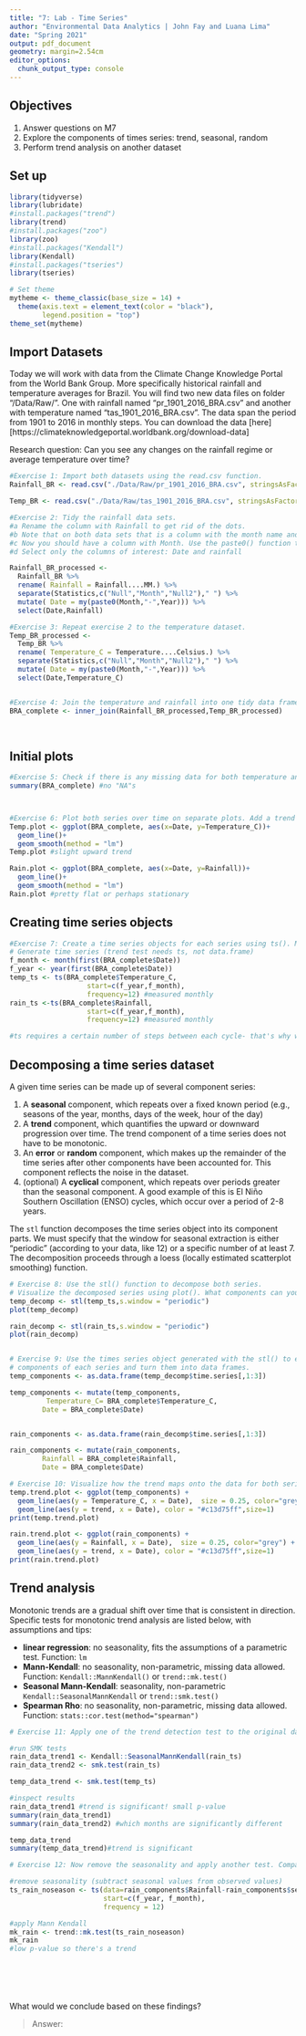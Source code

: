 ```yaml
---
title: "7: Lab - Time Series"
author: "Environmental Data Analytics | John Fay and Luana Lima"
date: "Spring 2021"
output: pdf_document
geometry: margin=2.54cm
editor_options: 
  chunk_output_type: console
---
```


## Objectives
1. Answer questions on M7
2. Explore the components of times series: trend, seasonal, random
3. Perform trend analysis on another dataset

## Set up

```r

library(tidyverse)
library(lubridate)
#install.packages("trend")
library(trend)
#install.packages("zoo")
library(zoo)
#install.packages("Kendall")
library(Kendall)
#install.packages("tseries")
library(tseries)

# Set theme
mytheme <- theme_classic(base_size = 14) +
  theme(axis.text = element_text(color = "black"), 
        legend.position = "top")
theme_set(mytheme)
```

## Import Datasets

Today we will work with data from the Climate Change Knowledge Portal from the World Bank Group. More specifically historical rainfall and temperature averages for Brazil. You will find two new data files on folder "/Data/Raw/". One with rainfall named "pr_1901_2016_BRA.csv" and another with temperature named "tas_1901_2016_BRA.csv". The data span the period from 1901 to 2016 in monthly steps. You can download the data [here][https://climateknowledgeportal.worldbank.org/download-data]

Research question: Can you see any changes on the rainfall regime or average temperature over time?

```r
#Exercise 1: Import both datasets using the read.csv function.
Rainfall_BR <- read.csv("./Data/Raw/pr_1901_2016_BRA.csv", stringsAsFactors = TRUE)

Temp_BR <- read.csv("./Data/Raw/tas_1901_2016_BRA.csv", stringsAsFactors = TRUE)

#Exercise 2: Tidy the rainfall data sets.
#a Rename the column with Rainfall to get rid of the dots.
#b Note that on both data sets that is a column with the month name and average. Convert it to a Month column by separating the string, i.e., month in one column and the word "Average" on another. Hint: use the separate() function in the pipe.
#c Now you should have a column with Month. Use the paste0() function to paste month and year together and create a date object.
#d Select only the columns of interest: Date and rainfall

Rainfall_BR_processed <-
  Rainfall_BR %>% 
  rename( Rainfall = Rainfall....MM.) %>% 
  separate(Statistics,c("Null","Month","Null2")," ") %>% 
  mutate( Date = my(paste0(Month,"-",Year))) %>% 
  select(Date,Rainfall)

#Exercise 3: Repeat exercise 2 to the temperature dataset.
Temp_BR_processed <-
  Temp_BR %>% 
  rename( Temperature_C = Temperature....Celsius.) %>% 
  separate(Statistics,c("Null","Month","Null2")," ") %>% 
  mutate( Date = my(paste0(Month,"-",Year))) %>% 
  select(Date,Temperature_C)  


#Exercise 4: Join the temperature and rainfall into one tidy data frame with 3 columns: Date, Rainfall and Temperature.
BRA_complete <- inner_join(Rainfall_BR_processed,Temp_BR_processed)
  
           
```


## Initial plots

```r

#Exercise 5: Check if there is any missing data for both temperature and rainfall series.
summary(BRA_complete) #no "NA"s



#Exercise 6: Plot both series over time on separate plots. Add a trend line using geom_smooth(). Can you say something about the trend just by visualizing the data?
Temp.plot <- ggplot(BRA_complete, aes(x=Date, y=Temperature_C))+
  geom_line()+
  geom_smooth(method = "lm")
Temp.plot #slight upward trend

Rain.plot <- ggplot(BRA_complete, aes(x=Date, y=Rainfall))+
  geom_line()+
  geom_smooth(method = "lm")
Rain.plot #pretty flat or perhaps stationary


```

## Creating time series objects

```r
#Exercise 7: Create a time series objects for each series using ts(). Make sure you specify the starting point and frequency.
# Generate time series (trend test needs ts, not data.frame)
f_month <- month(first(BRA_complete$Date))
f_year <- year(first(BRA_complete$Date))
temp_ts <- ts(BRA_complete$Temperature_C,
                   start=c(f_year,f_month),
                   frequency=12) #measured monthly
rain_ts <-ts(BRA_complete$Rainfall,
                   start=c(f_year,f_month),
                   frequency=12) #measured monthly

#ts requires a certain number of steps between each cycle- that's why we interpolate any missing data
```


## Decomposing a time series dataset

A given time series can be made up of several component series: 

1. A **seasonal** component, which repeats over a fixed known period (e.g., seasons of the year, months, days of the week, hour of the day)
2. A **trend** component, which quantifies the upward or downward progression over time. The trend component of a time series does not have to be monotonic.
3. An **error** or **random** component, which makes up the remainder of the time series after other components have been accounted for. This component reflects the noise in the dataset. 
4. (optional) A **cyclical** component, which repeats over periods greater than the seasonal component. A good example of this is El Niño Southern Oscillation (ENSO) cycles, which occur over a period of 2-8 years.


The `stl` function decomposes the time series object into its component parts. We must specify that the window for seasonal extraction is either "periodic" (according to your data, like 12) or a specific number of at least 7. The decomposition proceeds through a loess (locally estimated scatterplot smoothing) function.

```r

# Exercise 8: Use the stl() function to decompose both series. 
# Visualize the decomposed series using plot(). What components can you identify?
temp_decomp <- stl(temp_ts,s.window = "periodic")
plot(temp_decomp)

rain_decomp <- stl(rain_ts,s.window = "periodic")
plot(rain_decomp)


# Exercise 9: Use the times series object generated with the stl() to extract the 
# components of each series and turn them into data frames.
temp_components <- as.data.frame(temp_decomp$time.series[,1:3])

temp_components <- mutate(temp_components,
         Temperature_C= BRA_complete$Temperature_C,     
        Date = BRA_complete$Date)


rain_components <- as.data.frame(rain_decomp$time.series[,1:3])

rain_components <- mutate(rain_components,
        Rainfall = BRA_complete$Rainfall,     
        Date = BRA_complete$Date)

# Exercise 10: Visualize how the trend maps onto the data for both series
temp.trend.plot <- ggplot(temp_components) +
  geom_line(aes(y = Temperature_C, x = Date),  size = 0.25, color="grey") +
  geom_line(aes(y = trend, x = Date), color = "#c13d75ff",size=1)
print(temp.trend.plot)

rain.trend.plot <- ggplot(rain_components) +
  geom_line(aes(y = Rainfall, x = Date),  size = 0.25, color="grey") +
  geom_line(aes(y = trend, x = Date), color = "#c13d75ff",size=1)
print(rain.trend.plot)


```


## Trend analysis

Monotonic trends are a gradual shift over time that is consistent in direction. Specific tests for monotonic trend analysis are listed below, with assumptions and tips: 

* **linear regression**: no seasonality, fits the assumptions of a parametric test. Function: `lm`
* **Mann-Kendall**: no seasonality, non-parametric, missing data allowed. Function: `Kendall::MannKendall()` or `trend::mk.test()`
* **Seasonal Mann-Kendall**: seasonality, non-parametric `Kendall::SeasonalMannKendall` or `trend::smk.test()`
* **Spearman Rho**: no seasonality, non-parametric, missing data allowed. Function: `stats::cor.test(method="spearman")`


```r

# Exercise 11: Apply one of the trend detection test to the original data set. Remember that the data has seasonal component, which test can be applied in this case?

#run SMK tests
rain_data_trend1 <- Kendall::SeasonalMannKendall(rain_ts)
rain_data_trend2 <- smk.test(rain_ts)

temp_data_trend <- smk.test(temp_ts)

#inspect results
rain_data_trend1 #trend is significant! small p-value
summary(rain_data_trend1)
summary(rain_data_trend2) #which months are significantly different

temp_data_trend
summary(temp_data_trend)#trend is significant

# Exercise 12: Now remove the seasonality and apply another test. Compare the results with what you obtained on Exercise 9.

#remove seasonality (subtract seasonal values from observed values)
ts_rain_noseason <- ts(data=rain_components$Rainfall-rain_components$seasonal,
                       start=c(f_year, f_month),
                       frequency = 12)

#apply Mann Kendall
mk_rain <- trend::mk.test(ts_rain_noseason)
mk_rain
#low p-value so there's a trend







```

What would we conclude based on these findings? 

> Answer:


